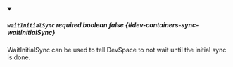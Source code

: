 
<details className="config-field" data-expandable="false" open>
<summary>

##### `waitInitialSync` <span className="config-field-required" data-required="false">required</span> <span className="config-field-type">boolean</span> <span className="config-field-default">false</span> <span className="config-field-enum"></span> {#dev-containers-sync-waitInitialSync}

WaitInitialSync can be used to tell DevSpace to not wait until the initial sync is done.

</summary>



</details>
